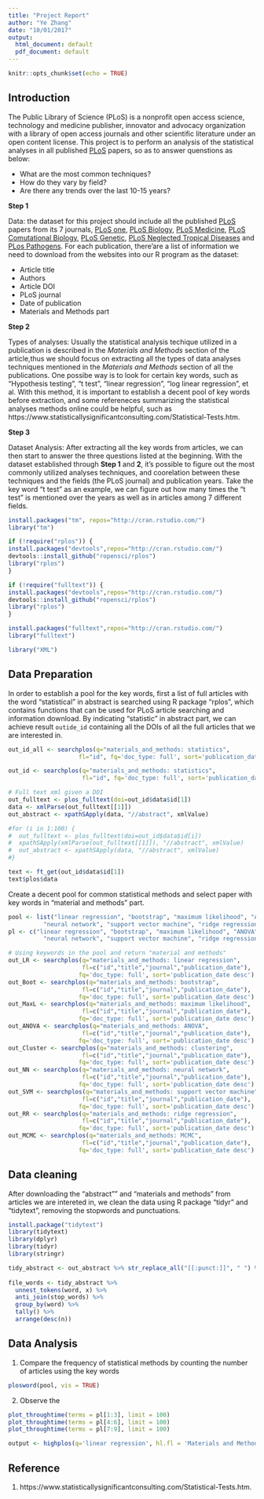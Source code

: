 ---
title: "Project Report"
author: "Ye Zhang"
date: "10/01/2017"
output:
  html_document: default
  pdf_document: default
---

```{r setup, include=FALSE}
knitr::opts_chunk$set(echo = TRUE)
```

## Introduction

The Public Library of Science (PLoS) is a nonprofit open access science, technology and medicine publisher, innovator and advocacy organization with a library of open access journals and other scientific literature under an open content license. This project is to perform an analysis of the statistical analyses in all published [PLoS](https://www.plos.org) papers, so as to answer quenstions as below:

* What are the most common techniques? 
* How do they vary by field? 
* Are there any trends over the last 10-15 years?

**Step 1**

Data: the dataset for this project should include all the published [PLoS](https://www.plos.org) papers from its 7 journals, [PLoS one](http://journals.plos.org/plosone/), [PLoS Biology](http://journals.plos.org/plosbiology/), [PLoS Medicine](http://journals.plos.org/plosmedicine/), [PLoS Comutational Biology](http://journals.plos.org/ploscompbiol/), [PLoS Genetic](http://journals.plos.org/plosgenetics/), [PLoS Neglected Tropical Diseases](http://journals.plos.org/plosntds/) and [PLos Pathogens](http://journals.plos.org/plospathogens/). For each publication, there'are a list of information we need to download from the websites into our R program as the dataset:

* Article title
* Authors
* Article DOI
* PLoS journal
* Date of publication
* Materials and Methods part

**Step 2**

Types of analyses: Usually the statistical analysis techique utilized in a publication is described in the *Materials and Methods* section of the article,thus we should focus on extracting all the types of data analyses techniques mentioned in the *Materials and Methods* section of all the publications. One possibe way is to look for certain key words, such as "Hypothesis testing", "t test", "linear regression", "log linear regression", et al. With this method, it is important to establish a decent pool of key words before extraction, and some refereneces summarizing the statistical analyses methods online could be helpful, such as https://www.statisticallysignificantconsulting.com/Statistical-Tests.htm.


**Step 3**

Dataset Analysis: After extracting all the key words from articles, we can then start to answer the three questions listed at the beginning. With the dataset established through **Step 1** and **2**, it's possible to figure out the most commonly utilized analyses techniques, and coorelation between these techniques and the fields (the PLoS journal) and publication years. Take the key word "t test" as an example, we can figure out how many times the "t test" is mentioned over the years as well as in articles among 7 different fields.

```{r echo=FALSE, results='hide'}
install.packages("tm", repos="http://cran.rstudio.com/")
library("tm")

if (!require("rplos")) {
install.packages("devtools",repos="http://cran.rstudio.com/")
devtools::install_github("ropensci/rplos")
library("rplos")
}

if (!require("fulltext")) {
install.packages("devtools",repos="http://cran.rstudio.com/")
devtools::install_github("ropensci/rplos")
library("rplos")
}

install.packages("fulltext",repos="http://cran.rstudio.com/")
library("fulltext")

library("XML")
```

## Data Preparation

In order to establish a pool for the key words, first a list of full articles with the word "statistical" in abstract is searched using R package "rplos", which contains functions that can be used for PLoS article searching and information download. By indicating "statistic" in abstract part, we can achieve result ``outide_id`` containing all the DOIs of all the full articles that we are interested in. 

```{r }
out_id_all <- searchplos(q="materials_and_methods: statistics",
                    fl="id", fq='doc_type: full', sort='publication_date desc')

out_id <- searchplos(q="materials_and_methods: statistics",
                     fl="id", fq='doc_type: full', sort='publication_date desc', limit = 100)

# Full text xml given a DOI
out_fulltext <- plos_fulltext(doi=out_id$data$id[1])
data <- xmlParse(out_fulltext[[1]])
out_abstract <- xpathSApply(data, "//abstract", xmlValue)

#for (i in 1:100) {
#  out_fulltext <- plos_fulltext(doi=out_id$data$id[i])
#  xpathSApply(xmlParse(out_fulltext[[1]]), "//abstract", xmlValue)
#  out_abstract <- xpathSApply(data, "//abstract", xmlValue)
#}

text <- ft_get(out_id$data$id[1])
text$plos$data
```

Create a decent pool for common statistical methods and select paper with key words in "material and methods" part.
```{r}
pool <- list("linear regression", "bootstrap", "maximum likelihood", "ANOVA", "clustering",
          "neural network", "support vector machine", "ridge regression", "MCMC")
pl <- c("linear regression", "bootstrap", "maximum likelihood", "ANOVA", "clustering",
          "neural network", "support vector machine", "ridge regression", "MCMC")

# Using keywords in the pool and return "material and methods"
out_LR <- searchplos(q="materials_and_methods: linear regression",
                     fl=c("id","title","journal","publication_date"), 
                    fq='doc_type: full', sort='publication_date desc')
out_Boot <- searchplos(q="materials_and_methods: bootstrap",
                     fl=c("id","title","journal","publication_date"), 
                    fq='doc_type: full', sort='publication_date desc')
out_MaxL <- searchplos(q="materials_and_methods: maximum likelihood",
                     fl=c("id","title","journal","publication_date"), 
                    fq='doc_type: full', sort='publication_date desc')
out_ANOVA <- searchplos(q="materials_and_methods: ANOVA",
                     fl=c("id","title","journal","publication_date"), 
                    fq='doc_type: full', sort='publication_date desc')
out_Cluster <- searchplos(q="materials_and_methods: clustering",
                     fl=c("id","title","journal","publication_date"), 
                    fq='doc_type: full', sort='publication_date desc')
out_NN <- searchplos(q="materials_and_methods: neural network",
                     fl=c("id","title","journal","publication_date"), 
                    fq='doc_type: full', sort='publication_date desc')
out_SVM <- searchplos(q="materials_and_methods: support vector machine",
                     fl=c("id","title","journal","publication_date"), 
                    fq='doc_type: full', sort='publication_date desc')
out_RR <- searchplos(q="materials_and_methods: ridge regression",
                     fl=c("id","title","journal","publication_date"), 
                    fq='doc_type: full', sort='publication_date desc')
out_MCMC <- searchplos(q="materials_and_methods: MCMC",
                     fl=c("id","title","journal","publication_date"), 
                    fq='doc_type: full', sort='publication_date desc')

```


## Data cleaning
After downloading the "abstract"" and "materials and methods" from articles we are intereted in, we clean the data using R package "tidyr" and "tidytext", removing the stopwords and punctuations.


```{r}
install.package("tidytext")
library(tidytext)
library(dplyr)
library(tidyr)
library(stringr)

tidy_abstract <- out_abstract %>% str_replace_all("[[:punct:]]", " ") %>% tidy()
  
file_words <- tidy_abstract %>%
  unnest_tokens(word, x) %>%
  anti_join(stop_words) %>%
  group_by(word) %>%
  tally() %>%
  arrange(desc(n))
```


## Data Analysis

1. Compare the frequency of statistical methods by counting the number of articles using the key words

```{r}
plosword(pool, vis = TRUE)
```

2. Observe the 
```{r }
plot_throughtime(terms = pl[1:3], limit = 100)
plot_throughtime(terms = pl[4:6], limit = 100)
plot_throughtime(terms = pl[7:9], limit = 100)

```

```{r }
output <- highplos(q='linear regression', hl.fl = 'Materials and Methods')
```


## Reference
1. https://www.statisticallysignificantconsulting.com/Statistical-Tests.htm.

